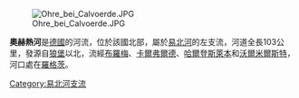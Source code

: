 {{unreferenced|time=2018-07-05T02:34:51+00:00}}
[[Image:Ohre_bei_Calvoerde.JPG|right]]

{{Coord|52|18|40|N|11|45|55|E|display=title}}

'''奧赫熱河'''是[[德國|德國]]的河流，位於該國北部，屬於[[易北河|易北河]]的左支流，河道全長103公里，發源自[[狼堡|狼堡]]以北，流經[[布羅梅|布羅梅]]、[[卡爾弗爾德|卡爾弗爾德]]、[[哈爾登斯萊本|哈爾登斯萊本]]和[[沃爾米爾斯特|沃爾米爾斯特]]，河口處在[[羅格茨|羅格茨]]。

{{Germany-geo-stub}}
[[Category:易北河支流|Category:易北河支流]]